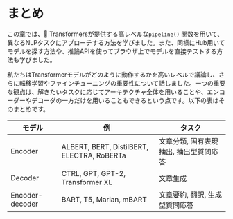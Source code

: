 # まとめ

<CourseFloatingBanner
    chapter={1}
    classNames="absolute z-10 right-0 top-0"
/>

この章では、🤗 Transformersが提供する高レベルな`pipeline()` 関数を用いて、異なるNLPタスクにアプローチする方法を学びました。また、同様にHub用いてモデルを探す方法や、推論APIを使ってブラウザ上でモデルを直接テストする方法も学びました。

私たちはTransformerモデルがどのように動作するかを高いレベルで議論し、さらに転移学習やファインチューニングの重要性について話しました。一つの重要な観点は、解きたいタスクに応じてアーキテクチャ全体を用いることや、エンコーダーやデコーダの一方だけを用いることもできるという点です。以下の表はそのまとめです。

| モデル           | 例                                          | タスク                                                                            |
|-----------------|--------------------------------------------|----------------------------------------------------------------------------------|
| Encoder         | ALBERT, BERT, DistilBERT, ELECTRA, RoBERTa |文章分類, 固有表現抽出, 抽出型質問応答                                                  |
| Decoder         | CTRL, GPT, GPT-2, Transformer XL           | 文章生成                                                                          |
| Encoder-decoder | BART, T5, Marian, mBART                    | 文章要約, 翻訳, 生成型質問応答　                                                      |
